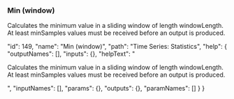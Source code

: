 ### Min (window)

Calculates the minimum value in a sliding window of length <span class="highlight">windowLength</span>. At least minSamples values must be received before an output is produced.










  "id": 149,
  "name": "Min (window)",
  "path": "Time Series: Statistics",
  "help": {
    "outputNames": [],
    "inputs": {},
    "helpText": "<p>Calculates the minimum value in a sliding window of length <span class='highlight'>windowLength</span>. At least </span>minSamples</span> values must be received before an output is produced.</p>",
    "inputNames": [],
    "params": {},
    "outputs": {},
    "paramNames": []
  }
}